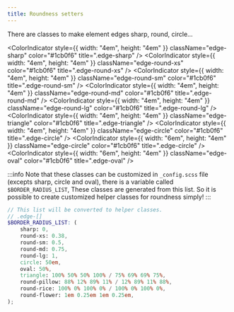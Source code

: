 ```yaml
---
title: Roundness setters
---
```



There are classes to make element edges sharp, round, circle...

<ColorIndicator style={{ width: "4em", height: "4em" }} className="edge-sharp" color="#1cb0f6" title=".edge-sharp" />
<ColorIndicator
	style={{ width: "4em", height: "4em" }}
	className="edge-round-xs"
	color="#1cb0f6"
	title=".edge-round-xs"
/>
<ColorIndicator
	style={{ width: "4em", height: "4em" }}
	className="edge-round-sm"
	color="#1cb0f6"
	title=".edge-round-sm"
/>
<ColorIndicator
	style={{ width: "4em", height: "4em" }}
	className="edge-round-md"
	color="#1cb0f6"
	title=".edge-round-md"
/>
<ColorIndicator
	style={{ width: "4em", height: "4em" }}
	className="edge-round-lg"
	color="#1cb0f6"
	title=".edge-round-lg"
/>
<ColorIndicator
	style={{ width: "4em", height: "4em" }}
	className="edge-triangle"
	color="#1cb0f6"
	title=".edge-triangle"
/>
<ColorIndicator style={{ width: "4em", height: "4em" }} className="edge-circle" color="#1cb0f6" title=".edge-circle" />
<ColorIndicator style={{ width: "6em", height: "4em" }} className="edge-circle" color="#1cb0f6" title=".edge-circle" />
<ColorIndicator style={{ width: "6em", height: "4em" }} className="edge-oval" color="#1cb0f6" title=".edge-oval" />
<br />

:::info
Note that these classes can be customized in `_config.scss` file (excepts sharp, circle and oval),
there is a variable called `$BORDER_RADIUS_LIST`,
These classes are generated from this list.
So it is possible to create customized helper classes for roundness simply!
:::

```scss {12-14} title="_config.scss"
// This list will be converted to helper classes.
// .edge-[]
$BORDER_RADIUS_LIST: (
	sharp: 0,
	round-xs: 0.38,
	round-sm: 0.5,
	round-md: 0.75,
	round-lg: 1,
	circle: 50em,
	oval: 50%,
	triangle: 100% 50% 50% 100% / 75% 69% 69% 75%,
	round-pillow: 88% 12% 89% 11% / 12% 89% 11% 88%,
	round-rice: 100% 0% 100% 0% / 100% 0% 100% 0%,
	round-flower: 1em 0.25em 1em 0.25em,
);
```
